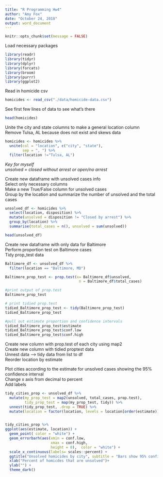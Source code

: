 ```yaml
---
title: "R Programming Hw4"
author: "Amy Fox"
date: "October 24, 2018"
output: word_document
---
```


```r
knitr::opts_chunk$set(message = FALSE)
```

Load necessary packages
```r
library(readr)
library(tidyr)
library(dplyr)
library(forcats)
library(broom)
library(purrr)
library(ggplot2)

```

Read in homicide csv

```r
homicides <- read_csv("./data/homicide-data.csv")
```

See first few lines of data to see what's there
```r
head(homicides)
```

Unite the city and state columns to make a general location column   
Remove Tulsa, AL because does not exist and skews data
```r

homicides <- homicides %>%
  unite(col = "location", c("city", "state"),
        sep = ", ") %>%
  filter(location !="Tulsa, AL")

```

*Key for myself*  
*unsolved = closed without arrest or open/no arrest*

Create new dataframe with unsolved cases info  
Select only necessary columns  
Make a new True/False column for unsolved cases  
Group by the location and summarize the number of unsolved and the total cases  

```r
unsolved_df <- homicides %>%
  select(location, disposition) %>%
  mutate(unsolved = disposition != "Closed by arrest") %>%
  group_by(location) %>%
  summarise(total_cases = n(), unsolved = sum(unsolved))

head(unsolved_df)

```

Create new dataframe with only data for Baltimore  
Perform proportion test on Baltimore cases  
Tidy prop_test data 

```r
Baltimore_df <- unsolved_df %>%
  filter(location == "Baltimore, MD")

Baltimore_prop_test <- prop.test(x= Baltimore_df$unsolved, 
                                  n = Baltimore_df$total_cases)

#print output of prop.test
Baltimore_prop_test

# print tidied prop.test
tidied_Baltimore_prop_test <- tidy(Baltimore_prop_test)
tidied_Baltimore_prop_test

#pull out estimate proportion and confidence intervals
tidied_Baltimore_prop_test$estimate
tidied_Baltimore_prop_test$conf.low
tidied_Baltimore_prop_test$conf.high
```

Create new column with prop.test of each city using map2  
Create new column with tidied proptest data  
Unnest data --> tidy data from list to df  
Reorder location by estimate  
  
Plot cities according to the estimate for unsolved cases showing the 95% confidence interval  
Change x axis from decimal to percent  
Add labels  

```r

tidy_cities_prop <- unsolved_df %>%
  mutate(my_prop_test = map2(unsolved, total_cases, prop.test),
         tidy_prop_test = map(my_prop_test, tidy)) %>%
  unnest(tidy_prop_test, .drop = TRUE) %>%
  mutate(location = factor(location, levels = location[order(estimate)]))
  

tidy_cities_prop %>%
ggplot(aes(estimate, location)) +
  geom_point( color = "white") +
  geom_errorbarh(aes(xmin = conf.low, 
                     xmax = conf.high, 
                     height = 0),  color = "white") +
  scale_x_continuous(labels= scales::percent) +
  ggtitle("Unsolved homicides by city", subtitle = "Bars show 95% confidence interval") +
  xlab("Percent of homicdes that are unsolved")+
  ylab("") +
  theme_dark()

```





  


